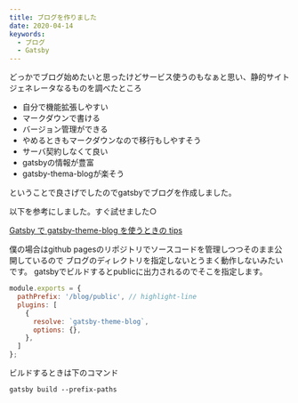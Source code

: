 ```yaml
---
title: ブログを作りました
date: 2020-04-14
keywords:
  - ブログ
  - Gatsby
---
```


どっかでブログ始めたいと思ったけどサービス使うのもなぁと思い、静的サイトジェネレータなるものを調べたところ

- 自分で機能拡張しやすい
- マークダウンで書ける
- バージョン管理ができる
- やめるときもマークダウンなので移行もしやすそう
- サーバ契約しなくて良い
- gatsbyの情報が豊富
- gatsby-thema-blogが楽そう

ということで良さげでしたのでgatsbyでブログを作成しました。

以下を参考にしました。すぐ試せました○

[Gatsby で gatsby-theme-blog を使うときの tips](https://gotohayato.com/content/502/)

僕の場合はgithub pagesのリポジトリでソースコードを管理しつつそのまま公開しているので
ブログのディレクトリを指定しないとうまく動作しないみたいです。
gatsbyでビルドするとpublicに出力されるのでそこを指定します。

```js:title=gatsby-config.js
module.exports = {
  pathPrefix: '/blog/public', // highlight-line
  plugins: [
    {
      resolve: `gatsby-theme-blog`,
      options: {},
    },
  ]
};
```

ビルドするときは下のコマンド

```sh:
gatsby build --prefix-paths
```


